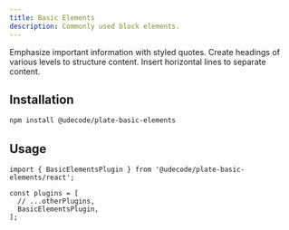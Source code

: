 ```yaml
---
title: Basic Elements
description: Commonly used block elements.
---
```


<Cards>

<Card icon="blockquote" title="Blockquote" href="/docs/blockquote">
Emphasize important information with styled quotes.
</Card>

<Card icon="heading" title="Heading" href="/docs/heading">
Create headings of various levels to structure content.
</Card>

<Card icon="horizontal-rule" title="Horizontal Rule" href="/docs/horizontal-rule">
Insert horizontal lines to separate content.
</Card>

</Cards>


<ComponentPreview name="basic-elements-demo" />

## Installation

```bash
npm install @udecode/plate-basic-elements
```

## Usage

```tsx
import { BasicElementsPlugin } from '@udecode/plate-basic-elements/react';

const plugins = [
  // ...otherPlugins,
  BasicElementsPlugin,
];
```
